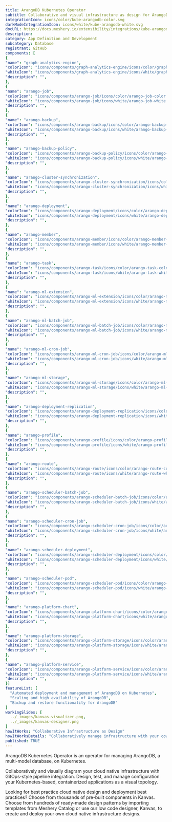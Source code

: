 ```yaml
---
title: ArangoDB Kubernetes Operator
subtitle: Collaborative and visual infrastructure as design for ArangoDB Kubernetes Operator
integrationIcon: icons/color/kube-arangodb-color.svg
darkModeIntegrationIcon: icons/white/kube-arangodb-white.svg
docURL: https://docs.meshery.io/extensibility/integrations/kube-arangodb
description: 
category: App Definition and Development
subcategory: Database
registrant: GitHub
components: [
{
"name": "graph-analytics-engine",
"colorIcon": "icons/components/graph-analytics-engine/icons/color/graph-analytics-engine-color.svg",
"whiteIcon": "icons/components/graph-analytics-engine/icons/white/graph-analytics-engine-white.svg",
"description": "",
},
{
"name": "arango-job",
"colorIcon": "icons/components/arango-job/icons/color/arango-job-color.svg",
"whiteIcon": "icons/components/arango-job/icons/white/arango-job-white.svg",
"description": "",
},
{
"name": "arango-backup",
"colorIcon": "icons/components/arango-backup/icons/color/arango-backup-color.svg",
"whiteIcon": "icons/components/arango-backup/icons/white/arango-backup-white.svg",
"description": "",
},
{
"name": "arango-backup-policy",
"colorIcon": "icons/components/arango-backup-policy/icons/color/arango-backup-policy-color.svg",
"whiteIcon": "icons/components/arango-backup-policy/icons/white/arango-backup-policy-white.svg",
"description": "",
},
{
"name": "arango-cluster-synchronization",
"colorIcon": "icons/components/arango-cluster-synchronization/icons/color/arango-cluster-synchronization-color.svg",
"whiteIcon": "icons/components/arango-cluster-synchronization/icons/white/arango-cluster-synchronization-white.svg",
"description": "",
},
{
"name": "arango-deployment",
"colorIcon": "icons/components/arango-deployment/icons/color/arango-deployment-color.svg",
"whiteIcon": "icons/components/arango-deployment/icons/white/arango-deployment-white.svg",
"description": "",
},
{
"name": "arango-member",
"colorIcon": "icons/components/arango-member/icons/color/arango-member-color.svg",
"whiteIcon": "icons/components/arango-member/icons/white/arango-member-white.svg",
"description": "",
},
{
"name": "arango-task",
"colorIcon": "icons/components/arango-task/icons/color/arango-task-color.svg",
"whiteIcon": "icons/components/arango-task/icons/white/arango-task-white.svg",
"description": "",
},
{
"name": "arango-ml-extension",
"colorIcon": "icons/components/arango-ml-extension/icons/color/arango-ml-extension-color.svg",
"whiteIcon": "icons/components/arango-ml-extension/icons/white/arango-ml-extension-white.svg",
"description": "",
},
{
"name": "arango-ml-batch-job",
"colorIcon": "icons/components/arango-ml-batch-job/icons/color/arango-ml-batch-job-color.svg",
"whiteIcon": "icons/components/arango-ml-batch-job/icons/white/arango-ml-batch-job-white.svg",
"description": "",
},
{
"name": "arango-ml-cron-job",
"colorIcon": "icons/components/arango-ml-cron-job/icons/color/arango-ml-cron-job-color.svg",
"whiteIcon": "icons/components/arango-ml-cron-job/icons/white/arango-ml-cron-job-white.svg",
"description": "",
},
{
"name": "arango-ml-storage",
"colorIcon": "icons/components/arango-ml-storage/icons/color/arango-ml-storage-color.svg",
"whiteIcon": "icons/components/arango-ml-storage/icons/white/arango-ml-storage-white.svg",
"description": "",
},
{
"name": "arango-deployment-replication",
"colorIcon": "icons/components/arango-deployment-replication/icons/color/arango-deployment-replication-color.svg",
"whiteIcon": "icons/components/arango-deployment-replication/icons/white/arango-deployment-replication-white.svg",
"description": "",
},
{
"name": "arango-profile",
"colorIcon": "icons/components/arango-profile/icons/color/arango-profile-color.svg",
"whiteIcon": "icons/components/arango-profile/icons/white/arango-profile-white.svg",
"description": "",
},
{
"name": "arango-route",
"colorIcon": "icons/components/arango-route/icons/color/arango-route-color.svg",
"whiteIcon": "icons/components/arango-route/icons/white/arango-route-white.svg",
"description": "",
},
{
"name": "arango-scheduler-batch-job",
"colorIcon": "icons/components/arango-scheduler-batch-job/icons/color/arango-scheduler-batch-job-color.svg",
"whiteIcon": "icons/components/arango-scheduler-batch-job/icons/white/arango-scheduler-batch-job-white.svg",
"description": "",
},
{
"name": "arango-scheduler-cron-job",
"colorIcon": "icons/components/arango-scheduler-cron-job/icons/color/arango-scheduler-cron-job-color.svg",
"whiteIcon": "icons/components/arango-scheduler-cron-job/icons/white/arango-scheduler-cron-job-white.svg",
"description": "",
},
{
"name": "arango-scheduler-deployment",
"colorIcon": "icons/components/arango-scheduler-deployment/icons/color/arango-scheduler-deployment-color.svg",
"whiteIcon": "icons/components/arango-scheduler-deployment/icons/white/arango-scheduler-deployment-white.svg",
"description": "",
},
{
"name": "arango-scheduler-pod",
"colorIcon": "icons/components/arango-scheduler-pod/icons/color/arango-scheduler-pod-color.svg",
"whiteIcon": "icons/components/arango-scheduler-pod/icons/white/arango-scheduler-pod-white.svg",
"description": "",
},
{
"name": "arango-platform-chart",
"colorIcon": "icons/components/arango-platform-chart/icons/color/arango-platform-chart-color.svg",
"whiteIcon": "icons/components/arango-platform-chart/icons/white/arango-platform-chart-white.svg",
"description": "",
},
{
"name": "arango-platform-storage",
"colorIcon": "icons/components/arango-platform-storage/icons/color/arango-platform-storage-color.svg",
"whiteIcon": "icons/components/arango-platform-storage/icons/white/arango-platform-storage-white.svg",
"description": "",
},
{
"name": "arango-platform-service",
"colorIcon": "icons/components/arango-platform-service/icons/color/arango-platform-service-color.svg",
"whiteIcon": "icons/components/arango-platform-service/icons/white/arango-platform-service-white.svg",
"description": "",
}]
featureList: [
  "Automated deployment and management of ArangoDB on Kubernetes",
  "Scaling and high availability of ArangoDB",
  "Backup and restore functionality for ArangoDB"
]
workingSlides: [
  ../_images/kanvas-visualizer.png,
  ../_images/kanvas-designer.png
]
howItWorks: "Collaborative Infrastructure as Design"
howItWorksDetails: "Collaboratively manage infrastructure with your coworkers synchronously sharing the same designs."
published: TRUE
---
```

<p>
ArangoDB Kubernetes Operator is an operator for managing ArangoDB, a multi-model database, on Kubernetes.
</p>
<p>
    Collaboratively and visually diagram your cloud native infrastructure with GitOps-style pipeline integration. Design, test, and manage configuration your Kubernetes-based, containerized applications as a visual topology.
</p>
<p>
    Looking for best practice cloud native design and deployment best practices? Choose from thousands of pre-built components in Kanvas. Choose from hundreds of ready-made design patterns by importing templates from Meshery Catalog or use our low code designer, Kanvas, to create and deploy your own cloud native infrastructure designs.
</p>
